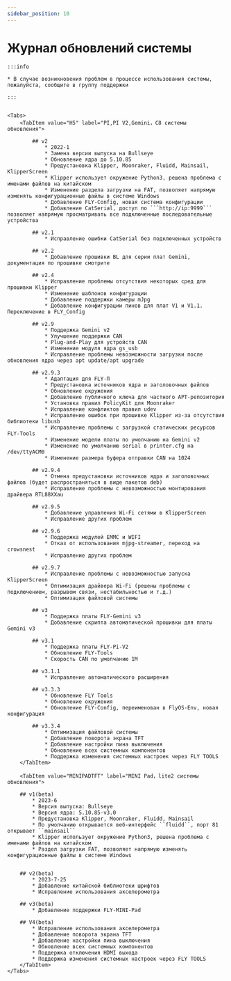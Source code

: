 ```yaml
---
sidebar_position: 10
---
```







# Журнал обновлений системы

    :::info

    * В случае возникновения проблем в процессе использования системы, пожалуйста, сообщите в группу поддержки
    
    :::


    <Tabs>
        <TabItem value="H5" label="PI,PI V2,Gemini，C8 системы обновления">

            ## v2
                * 2022-1
                * Замена версии выпуска на Bullseye
                * Обновление ядра до 5.10.85
                * Предустановка Klipper, Moonraker, Fluidd, Mainsail, KlipperScreen
                * Klipper использует окружение Python3, решена проблема с именами файлов на китайском
                * Изменение раздела загрузки на FAT, позволяет напрямую изменять конфигурационные файлы в системе Windows
                * Добавление FLY-Config, новая система конфигурации
                * Добавление CatSerial, доступ по ```http://ip:9999``` позволяет напрямую просматривать все подключенные последовательные устройства

            ## v2.1
                * Исправление ошибки CatSerial без подключенных устройств

            ## v2.2
                * Добавление прошивки BL для серии плат Gemini, документация по прошивке смотрите

            ## v2.4
                * Исправление проблемы отсутствия некоторых сред для прошивки Klipper
                * Изменение шаблонов конфигурации
                * Добавление поддержки камеры mJpg
                * Добавление конфигурации пинов для плат V1 и V1.1. Переключение в FLY_Config

            ## v2.9
                * Поддержка Gemini v2
                * Улучшение поддержки CAN
                * Plug-and-Play для устройств CAN
                * Изменение модуля ядра gs_usb
                * Исправление проблемы невозможности загрузки после обновления ядра через apt update/apt upgrade

            ## v2.9.3
                * Адаптация для FLY-Π
                * Предустановка источников ядра и заголовочных файлов
                * Обновление окружения
                * Добавление публичного ключа для частного APT-репозитория
                * Установка правил PolicyKit для Moonraker
                * Исправление конфликтов правил udev
                * Исправление ошибок при прошивке Klipper из-за отсутствия библиотеки libusb
                * Исправление проблемы с загрузкой статических ресурсов FLY-Tools
                * Изменение модели платы по умолчанию на Gemini v2
                * Изменение по умолчанию serial в printer.cfg на /dev/ttyACM0
                * Изменение размера буфера отправки CAN на 1024

            ## v2.9.4
                * Отмена предустановки источников ядра и заголовочных файлов (будет распространяться в виде пакетов deb)
                * Исправление проблемы с невозможностью монтирования драйвера RTL88XXau

            ## v2.9.5
                * Добавление управления Wi-Fi сетями в KlipperScreen
                * Исправление других проблем

            ## v2.9.6
                * Поддержка модулей EMMC и WIFI
                * Отказ от использования mjpg-streamer, переход на crowsnest
                * Исправление других проблем

            ## v2.9.7
                * Исправление проблемы с невозможностью запуска KlipperScreen
                * Оптимизация драйвера Wi-Fi (решены проблемы с подключением, разрывом связи, нестабильностью и т.д.)
                * Оптимизация файловой системы

            ## v3
                * Поддержка платы FLY-Gemini v3
                * Добавление скрипта автоматической прошивки для платы Gemini v3

            ## v3.1
                * Поддержка платы FLY-Pi-V2
                * Обновление FLY-Tools
                * Скорость CAN по умолчанию 1M

            ## v3.1.1
                * Исправление автоматического расширения

            ## v3.3.3
                * Обновление FLY Tools
                * Обновление окружения
                * Обновление FLY-Config, переименован в FlyOS-Env, новая конфигурация

            ## v3.3.4
                * Оптимизация файловой системы
                * Добавление поворота экрана TFT
                * Добавление настройки пина выключения
                * Обновление всех системных компонентов
                * Поддержка изменения системных настроек через FLY TOOLS
        </TabItem>

        <TabItem value="MINIPADTFT" label="MINI Pad，lite2 системы обновления">

        ## v1(beta)
            * 2023-6
            * Версия выпуска: Bullseye
            * Версия ядра: 5.10.85-v3.0
            * Предустановка Klipper, Moonraker, Fluidd, Mainsail
            * По умолчанию открывается веб-интерфейс ``fluidd``, порт 81 открывает ``mainsail``
            * Klipper использует окружение Python3, решена проблема с именами файлов на китайском
            * Раздел загрузки FAT, позволяет напрямую изменять конфигурационные файлы в системе Windows


        ## v2(beta)
            * 2023-7-25
            * Добавление китайской библиотеки шрифтов
            * Исправление использования акселерометра

        ## v3(beta)
            * Добавление поддержки FLY-MINI-Pad

        ## V4(beta)
            * Исправление использования акселерометра
            * Добавление поворота экрана TFT
            * Добавление настройки пина выключения
            * Обновление всех системных компонентов
            * Поддержка отключения HDMI выхода
            * Поддержка изменения системных настроек через FLY TOOLS
        </TabItem>
    </Tabs>